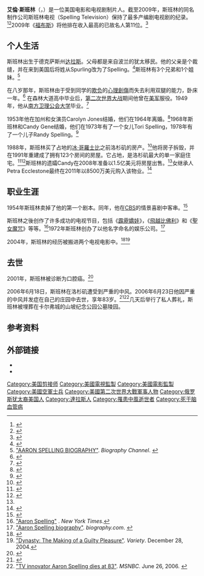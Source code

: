 {{noteTA
|G1=USState
|G2=TV
|1 = zh-cn:福布斯; zh-sg:资本家杂志; zh-hk:福布斯; zh-tw:富比士;
|2=zh-hans:宾·克罗斯比;zh-tw:平·克勞斯貝;zh-hk:冰·哥羅士比;zh-mo:冰·哥羅士比;
}}
{{Infobox person
| name        = 艾倫·斯班林<br>Aaron Spelling
| image       = Aaron Spelling TWA ad photo.JPG
| caption     = 斯班林在1965年
| birth_date  = {{birth date|1923|04|22}}
| birth_place = 美国[[德克萨斯州|德克萨斯州]][[達拉斯|達拉斯]]
| death_date  = {{death date and age|2006|06|23|1923|04|22}}
| death_place = 美国[[加利福尼亚州|加利福尼亚州]][[洛杉矶|洛杉矶]]
| spouse      = Carolyn Jones (1953–1964)<br />Candy Spelling (1968–2006; 他去世)
| children    = Tori Spelling<br />Randy Spelling
| occupation  = 演员，歌手，舞蹈演员，电视制片人，作家
}}

'''艾倫·斯班林'''（{{lang-en|'''Aaron Spelling'''}}，{{bd|1923年|4月22日|2006年|6月23日|catIdx=S}}）是一位美国电影和电视剧制片人。截至2009年，斯班林的同名制作公司斯班林电视（Spelling Television）保持了最多产编剧电视剧的纪录。<ref>{{IMDb name|id=0005455|name=Aaron Spelling }}</ref><ref name="SMH 2005-09">{{cite news|url=http://www.smh.com.au/news/tv--radio/the-great-escape/2005/09/17/1126750167460.html |title=The Great Escape |last=Idato |first=Michael |date=2005-09-19 |work=The Sydney Morning Herald |publisher=SMH.com |accessdate=2009-02-25 |archiveurl=https://web.archive.org/web/20090130091807/http://www.smh.com.au/news/tv--radio/the-great-escape/2005/09/17/1126750167460.html |archivedate=2009-01-30|deadurl=no }}</ref>2009年《[[福布斯|福布斯]]》将他排在收入最高的已故名人第11位。<ref>{{cite news|url=http://www.forbes.com/2009/10/27/top-earning-dead-celebrities-list-dead-celebs-09-entertainment_land.html?boxes=listschannelinsidelists |title=Top-Earning Dead Celebrities |work=Forbes |first=Matthew |last=Miller |date=2009-10-27 |archiveurl=https://web.archive.org/web/20130613182204/http://www.forbes.com/2009/10/27/top-earning-dead-celebrities-list-dead-celebs-09-entertainment_land.html?boxes=listschannelinsidelists |archivedate=2013-06-13|deadurl=yes }}</ref>

==个人生活==
斯班林出生于德克萨斯州[[达拉斯|达拉斯]]。父母都是来自波兰的犹太移民。他的父亲是个裁缝，并在来到美国后将姓从Spurling改为了Spelling。<ref>{{cite web|url=http://www.genealogymagazine.com/torispelling.html |title=A Look at Tori Spelling's Family Tree |publisher=Genealogymagazine.com |date= |accessdate=2013-10-18 |archiveurl=https://web.archive.org/web/20131019081952/http://www.genealogymagazine.com/torispelling.html |archivedate=2013-10-19|deadurl=yes }}</ref>斯班林有3个兄弟和1个姐妹。<ref>[http://www.thebiographychannel.co.uk/biographies/aaron-spelling.html "AARON SPELLING BIOGRAPHY"]. ''Biography Channel''.  {{webarchive|url=https://web.archive.org/web/20131025220713/http://www.thebiographychannel.co.uk/biographies/aaron-spelling.html |date=2013-10-25 }}</ref>

在八岁那年，斯班林由于受到同学的[[霸凌|欺负]]的[[心理創傷|心理創傷]]而失去利用双腿的能力，卧床一年。<ref>{{cite news|url=http://movies.nytimes.com/person/112276/Aaron-Spelling/biography |work=The New York Times |title=Movies: Biography forAaron Spelling |archiveurl=https://web.archive.org/web/20121116114237/http://movies.nytimes.com/person/112276/Aaron-Spelling/biography |archivedate=2012-11-16|deadurl=yes }}</ref> 在森林大道高中毕业后，[[第二次世界大战|第二次世界大战]]期间他曾在[[美军|美军]]服役。1949年，他从[[南方卫理公会大学|南方卫理公会大学]]毕业。<ref>{{cite web|url=http://smu.edu/newsinfo/stories/aaron-spelling-dies.asp |title=Aaron Spelling and SMU - News and Communications - SMU |publisher=Smu.edu |date= |accessdate=2013-10-18 |archiveurl=https://web.archive.org/web/20131031103956/http://smu.edu/newsinfo/stories/aaron-spelling-dies.asp |archivedate=2013-10-31|deadurl=yes }}</ref>

1953年他在加州和女演员Carolyn Jones结婚，他们在1964年离婚。<ref name=as>{{cite book |title=A Prime-Time Life: An Autobiography |url=https://archive.org/details/aaronspellingpri00spel |last1=Spelling |first1=Aaron |last2=Graham |first2=Jefferson |year=1996 |publisher=St. Martin's Press |location=New York |isbn=978-0-312-14268-1 |page=[https://archive.org/details/aaronspellingpri00spel/page/51 51] }}</ref>1968年斯班林和Candy Gene结婚，他们在1973年有了一个女儿Tori Spelling，1978年有了一个儿子Randy Spelling。<ref name=CAO>{{cite web|title=Aaron Spelling|work=Contemporary Authors Online|publisher=Gale|location=Detroit|year=2006}}</ref>

1988年，斯班林买了占地{{convert|6|acre|ha|adj=on}}的[[冰·哥羅士比|冰·哥羅士比]]之前洛杉矶的房产。<ref name="sale">{{cite web|url=http://www.hollywood.com/news/Spellings_Widow_Fires_Back_at_House_Sale_Reports/3528030 |title=Spelling's Widow Fires Back at House Sale Reports |work=Hollywood.com |accessdate=2006-07-07 |archiveurl=https://web.archive.org/web/20120220180144/http://www.hollywood.com/news/Spellings_Widow_Fires_Back_at_House_Sale_Reports/3528030 |archivedate=2012-02-20|deadurl=yes }}</ref>他将房子拆毁，并在1991年重建成了拥有123个房间的房屋。它占地{{convert|56500|sqft|m2}}，是洛杉矶最大的单一家庭住宅。<ref>{{cite news|url=http://www.etonline.com/news/111552_UK_Heiress_Purchases_Aaron_Spelling_Mansion/index.html |title=UK Heiress Purchases Aaron Spelling Mega Mansion |last=Brown |first=Len |date=2011-06-13 |archiveurl=https://web.archive.org/web/20131018041855/http://www.etonline.com/news/111552_UK_Heiress_Purchases_Aaron_Spelling_Mansion/index.html |archivedate=2013-10-18|deadurl=yes }}</ref><ref name="HuffingtonPost">{{cite news|url=http://www.huffingtonpost.com/2006/07/05/aaron-spellings-widow-pu_n_24441.html |title=Aaron Spelling's Widow Puts Infamous Mansion On Market For $150 Million... |work=Huffington Post |accessdate=2006-07-05 |first=Katharine |last=Jose |date=2006-07-05 |archiveurl=https://web.archive.org/web/20060706210014/http://www.huffingtonpost.com/2006/07/05/aaron-spellings-widow-pu_n_24441.html |archivedate=2006-07-06|deadurl=no }}</ref>斯班林的遗孀Candy在2008年准备以1.5亿美元将房屋出售。<ref name="HuffingtonPost"/>女继承人Petra Ecclestone最终在2011年以8500万美元购入该物业。<ref>{{cite news|url=http://online.wsj.com/article/SB10001424052702303714704576384013798228854.html |title=L.A. Mansion for U.K. Heiress |work=The Wall Street Journal |accessdate=2011-06-13 |first1=Juliet |last1=Chung |first2=Candace |last2=Jackson |date=2011-06-14 |archiveurl=https://web.archive.org/web/20131002135228/http://online.wsj.com/article/SB10001424052702303714704576384013798228854.html |archivedate=2013-10-02|deadurl=yes }}</ref>

==职业生涯==
1954年斯班林卖掉了他的第一个剧本。同年，他在[[CBS_(電視網)|CBS]]的情景喜剧中客串。<ref>{{cite web|url=http://www.imdb.com/title/tt0822305/ |title=First Case |publisher=Internet Movie Data Base |accessdate=2011-03-12 |archiveurl=https://web.archive.org/web/20120403213641/http://www.imdb.com/title/tt0822305/ |archivedate=2012-04-03|deadurl=yes }}</ref>

斯班林之後创作了许多成功的电视节目，包括《[[霹靂嬌娃|霹靂嬌娃]]》，《[[飛越比佛利|飛越比佛利]]》和《[[聖女魔咒|聖女魔咒]]》等等。<ref>[http://movies.nytimes.com/person/112276/Aaron-Spelling/biography "Aaron Spelling"] {{Wayback|url=http://movies.nytimes.com/person/112276/Aaron-Spelling/biography |date=20121116114237 }}. ''New York Times''.</ref>1972年斯班林创办了以他名字命名的娱乐公司。<ref>[http://www.biography.com/people/aaron-spelling-9490147 "Aaron Spelling biography"]. ''biography.com''.  {{webarchive|url=https://web.archive.org/web/20131114210558/http://www.biography.com/people/aaron-spelling-9490147 |date=2013-11-14 }}</ref>

2004年，斯班林的经历被搬进两个电视电影中。<ref name="IMDB">{{cite web|url=http://www.imdb.com/title/tt0383915/ |title=Behind the Camera: The Unauthorized Story of "Charlie's Angels" |work=IMDB.com |accessdate=2004-03-08 |archiveurl=https://web.archive.org/web/20120326124256/http://www.imdb.com/title/tt0383915/ |archivedate=2012-03-26|deadurl=yes }}</ref><ref>[http://www.variety.com/review/VE1117925790 "Dynasty: The Making of a Guilty Pleasure"]. ''Variety''. December 28, 2004.</ref>

==去世==
2001年，斯班林被诊断为口腔癌。<ref name="OralCancer">{{cite web|url=http://www.oralcancerfoundation.org/people/aaron_spelling.htm |title=Prime time patriarch |work=Oralcancerfoundation.org |accessdate=2001-07-11 |archiveurl=https://web.archive.org/web/20130919060655/http://www.oralcancerfoundation.org/people/aaron_spelling.htm |archivedate=2013-09-19|deadurl=yes }}</ref>

2006年6月18日，斯班林在洛杉矶遭受到严重的中风。2006年6月23日他因严重的中风并发症在自己的庄园中去世，享年83岁。<ref name="NYTimes">{{cite news|url=http://www.nytimes.com/2006/06/24/arts/television/24spelling.html |title=Aaron Spelling, Prolific Television Producer, Dies at 83 |work=The New York Times |accessdate=2006-06-24 |first=Bill |last=Carter |date=2006-06-24 |archiveurl=https://web.archive.org/web/20060708100027/http://www.nytimes.com/2006/06/24/arts/television/24spelling.html |archivedate=2006-07-08|deadurl=no }}</ref><ref>[http://today.msnbc.msn.com/id/13464007/ns/today-entertainment/t/tv-innovator-aaron-spelling-dies/ "TV innovator Aaron Spelling dies at 83"]. ''MSNBC''. June 26, 2006.  {{webarchive|url=https://web.archive.org/web/20121109130435/http://today.msnbc.msn.com/id/13464007/ns/today-entertainment/t/tv-innovator-aaron-spelling-dies/ |date=十一月 9, 2012 }}</ref>几天后举行了私人葬礼，斯班林被埋葬在卡尔弗城的山坡纪念公园公墓陵园。

==参考资料==
{{Reflist|2}}

==外部链接==
{{Portal|人物}}
* {{cite news|url=http://www.smh.com.au/news/tv--radio/the-great-escape/2005/09/17/1126750167460.html |title=斯班林的最后访谈 |date=2004年9月 |work=The Sydney Morning Herald |archiveurl=https://web.archive.org/web/20121015121834/http://www.smh.com.au/news/tv--radio/the-great-escape/2005/09/17/1126750167460.html |archivedate=2012年10月15日 |deadurl=yes }}
* {{IMDb name|0005455}}
{{大不列颠奖}}
{{Authority control}}

{{DEFAULTSORT:Spelling, Aaron}}
[[Category:美国剪接师|Category:美国剪接师]]
[[Category:美國電視監製|Category:美國電視監製]]
[[Category:美國電影監製|Category:美國電影監製]]
[[Category:美國空軍士兵|Category:美國空軍士兵]]
[[Category:美國第二次世界大戰軍事人物|Category:美國第二次世界大戰軍事人物]]
[[Category:俄罗斯犹太裔美国人|Category:俄罗斯犹太裔美国人]]
[[Category:達拉斯人|Category:達拉斯人]]
[[Category:罹患中風逝世者|Category:罹患中風逝世者]]
[[Category:死于脑血管病|Category:死于脑血管病]]